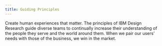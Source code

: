 ```yaml
---
title: Guiding Principles
---
```



<PageDescription>

Create human experiences that matter. The principles of IBM Design Research guide diverse teams to continually increase their understanding of the people they serve and the world around them. When we pair our users’ needs with those of the business, we win in the market.

</PageDescription>



<div className="bx--row bx--no-gutter">
  <NavTile
    title="Research as a team"
    description="Everyone has a responsibility to advocate for a deeper understanding of the end user."
    href="/guiding-principles/research-as-a-team"
  />
  <NavTile
    title="Stay curious"
    description="Embrace the beginner’s mindset. Always ask why. Look with an unbiased lens."
    href="/guiding-principles/stay-curious"
  />
  <NavTile
    title="Make to learn"
    description="Sometimes the fastest path to understanding is through making."
    href="/guiding-principles/make-to-learn"
  />
</div>
